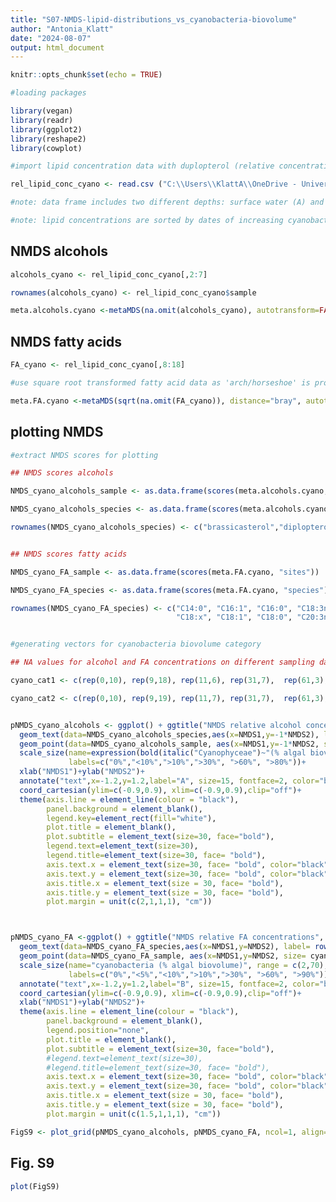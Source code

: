 ---
title: "S07-NMDS-lipid-distributions_vs_cyanobacteria-biovolume"
author: "Antonia_Klatt"
date: "2024-08-07"
output: html_document
---

```{r}
knitr::opts_chunk$set(echo = TRUE)

#loading packages 

library(vegan)
library(readr)
library(ggplot2)
library(reshape2)
library(cowplot)

#import lipid concentration data with duplopterol (relative concentrations)

rel_lipid_conc_cyano <- read.csv ("C:\\Users\\KlattA\\OneDrive - Universität Basel\\Desktop\\Uni Basel\\Basel AG Ladd\\PhD project\\PhD thesis\\Chapter 1 ROT19\\Supplementary_C1\\Tables_C1\\Rel_lipid_conc_cyanobacteria_biovolume_ROT19.csv", header = TRUE , sep = ";" , stringsAsFactors = FALSE, na.strings = "#NV")

#note: data frame includes two different depths: surface water (A) and chlorophyll maximum depth (B)

#note: lipid concentrations are sorted by dates of increasing cyanobacterial biovolume

```

## NMDS alcohols

```{r}

alcohols_cyano <- rel_lipid_conc_cyano[,2:7]

rownames(alcohols_cyano) <- rel_lipid_conc_cyano$sample

meta.alcohols.cyano <-metaMDS(na.omit(alcohols_cyano), autotransform=FALSE, distance="bray", k=3, try= 100, trymax= 100)

```

## NMDS fatty acids

```{r}

FA_cyano <- rel_lipid_conc_cyano[,8:18]

#use square root transformed fatty acid data as 'arch/horseshoe' is produced with untransformed data

meta.FA.cyano <-metaMDS(sqrt(na.omit(FA_cyano)), distance="bray", autotransform=FALSE, k=3, try= 100, trymax= 100)

```
## plotting NMDS 

```{r}

#extract NMDS scores for plotting

## NMDS scores alcohols

NMDS_cyano_alcohols_sample <- as.data.frame(scores(meta.alcohols.cyano, "sites")) 

NMDS_cyano_alcohols_species <- as.data.frame(scores(meta.alcohols.cyano, "species")) 

rownames(NMDS_cyano_alcohols_species) <- c("brassicasterol","diplopterol", "ergosterol", "sitosterol", "stigmasterol", "phytol")


## NMDS scores fatty acids

NMDS_cyano_FA_sample <- as.data.frame(scores(meta.FA.cyano, "sites"))  

NMDS_cyano_FA_species <- as.data.frame(scores(meta.FA.cyano, "species")) 

rownames(NMDS_cyano_FA_species) <- c("C14:0", "C16:1", "C16:0", "C18:3nx", "C18:2",
                                     "C18:x", "C18:1", "C18:0", "C20:3nx", "C20:4", "C22:6")


#generating vectors for cyanobacteria biovolume category 

## NA values for alcohol and FA concentrations on different sampling dates -> two different vectors

cyano_cat1 <- c(rep(0,10), rep(9,18), rep(11,6), rep(31,7),  rep(61,3), rep(81,2)) #alcohols

cyano_cat2 <- c(rep(0,10), rep(9,19), rep(11,7), rep(31,7),  rep(61,3), rep(81,2)) #fatty acids


pNMDS_cyano_alcohols <- ggplot() + ggtitle("NMDS relative alcohol concentrations", subtitle="stress: 0.055" )+
  geom_text(data=NMDS_cyano_alcohols_species,aes(x=NMDS1,y=-1*NMDS2), label= rownames(NMDS_cyano_alcohols_species), size= 10) +  
  geom_point(data=NMDS_cyano_alcohols_sample, aes(x=NMDS1,y=-1*NMDS2, size= cyano_cat1), colour= "cyan4", alpha=0.3)+ 
  scale_size(name=expression(bold(italic("Cyanophyceae")~"(% algal biovolume)")), range = c(2,70), breaks= c(0,7,11,25,50,70),
             labels=c("0%","<10%",">10%",">30%", ">60%", ">80%"))+
  xlab("NMDS1")+ylab("NMDS2")+
  annotate("text",x=-1.2,y=1.2,label="A", size=15, fontface=2, color="black")+
  coord_cartesian(ylim=c(-0.9,0.9), xlim=c(-0.9,0.9),clip="off")+
  theme(axis.line = element_line(colour = "black"), 
        panel.background = element_blank(),
        legend.key=element_rect(fill="white"),
        plot.title = element_blank(),
        plot.subtitle = element_text(size=30, face="bold"),
        legend.text=element_text(size=30),
        legend.title=element_text(size=30, face= "bold"),
        axis.text.x = element_text(size=30, face= "bold", color="black"),
        axis.text.y = element_text(size=30, face= "bold", color="black"),
        axis.title.x = element_text(size = 30, face= "bold"),
        axis.title.y = element_text(size = 30, face= "bold"),
        plot.margin = unit(c(2,1,1,1), "cm"))



pNMDS_cyano_FA <-ggplot() + ggtitle("NMDS relative FA concentrations", subtitle="stress: 0.078" )+
  geom_text(data=NMDS_cyano_FA_species,aes(x=NMDS1,y=NMDS2), label= rownames(NMDS_cyano_FA_species), size= 10) + 
  geom_point(data=NMDS_cyano_FA_sample, aes(x=NMDS1,y=NMDS2, size= cyano_cat2), colour= "cyan4", alpha=0.3)+ 
  scale_size(name="cyanobacteria (% algal biovolume)", range = c(2,70), breaks= c(2,3,7,11,25,50,70),
             labels=c("0%","<5%","<10%",">10%",">30%", ">60%", ">90%"))+
  annotate("text",x=-1.2,y=1.2,label="B", size=15, fontface=2, color="black")+
  coord_cartesian(ylim=c(-0.9,0.9), xlim=c(-0.9,0.9),clip="off")+
  xlab("NMDS1")+ylab("NMDS2")+
  theme(axis.line = element_line(colour = "black"), 
        panel.background = element_blank(),
        legend.position="none",
        plot.title = element_blank(),
        plot.subtitle = element_text(size=30, face="bold"),
        #legend.text=element_text(size=30),
        #legend.title=element_text(size=30, face= "bold"),
        axis.text.x = element_text(size=30, face= "bold", color="black"),
        axis.text.y = element_text(size=30, face= "bold", color="black"),
        axis.title.x = element_text(size = 30, face= "bold"),
        axis.title.y = element_text(size = 30, face= "bold"),
        plot.margin = unit(c(1.5,1,1,1), "cm"))

FigS9 <- plot_grid(pNMDS_cyano_alcohols, pNMDS_cyano_FA, ncol=1, align="v", axis="lr")

```

## Fig. S9

```{r, fig.width = 20, fig.height = 20, echo=FALSE}

plot(FigS9)

```

